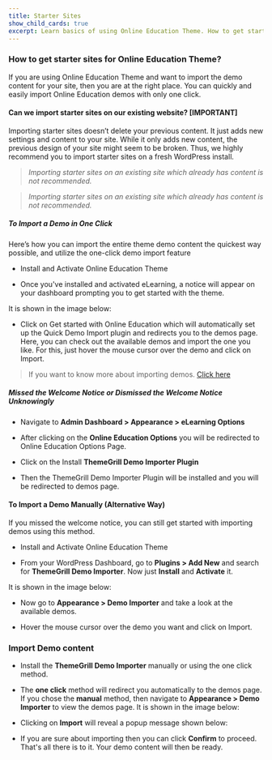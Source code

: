 ---
title: Starter Sites
show_child_cards: true
excerpt: Learn basics of using Online Education Theme. How to get starter sites for Online Education Theme.
---

### How to get starter sites for Online Education Theme? 

If you are using Online Education Theme and want to import the demo content for your site, then you are at the right place. You can quickly and easily import Online Education demos with only one click. 

#### Can we import starter sites on our existing website? [IMPORTANT] 

Importing starter sites doesn’t delete your previous content. It just adds new settings and content to your site. While it only adds new content, the previous design of your site might seem to be broken. Thus, we highly recommend you to import starter sites on a fresh WordPress install. 

> *Importing starter sites on an existing site which already has content is not recommended.* 

> *Importing starter sites on an existing site which already has content is not recommended.* 

##### To Import a Demo in One Click 

Here’s how you can import the entire theme demo content the quickest way possible, and utilize the one-click demo import feature 

- Install and Activate Online Education Theme 

- Once you've installed and activated eLearning, a notice will appear on your dashboard prompting you to get started with the theme. 

It is shown in the image below: 


- Click on Get started with Online Education which will automatically set up the Quick Demo Import plugin and redirects you to the demos page. Here, you can check out the available demos and import the one you like. For this, just hover the mouse cursor over the demo and click on Import. 

> If you want to know more about importing demos. [Click here](https://themegrill.com/blog/how-to-import-wordpress-theme-demo-content)

##### Missed the Welcome Notice or Dismissed the Welcome Notice Unknowingly 

- Navigate to **Admin Dashboard > Appearance > eLearning Options**

- After clicking on the **Online Education Options** you will be redirected to Online Education Options Page.

- Click on the Install **ThemeGrill Demo Importer Plugin**

- Then the ThemeGrill Demo Importer Plugin will be installed and you will be redirected to demos page.


#### To Import a Demo Manually (Alternative Way) 

If you missed the welcome notice, you can still get started with importing demos using this method. 

- Install and Activate Online Education Theme 

- From your WordPress Dashboard, go to **Plugins > Add New** and search for **ThemeGrill Demo Importer**. Now just **Install** and **Activate** it. 

It is shown in the image below: 


- Now go to **Appearance > Demo Importer** and take a look at the available demos. 

- Hover the mouse cursor over the demo you want and click on Import.


### Import Demo content

- Install the **ThemeGrill Demo Importer** manually or using the one click method. 

- The **one click** method will redirect you automatically to the demos page. If you chose the **manual** method, then navigate to **Appearance > Demo Importer** to view the demos page. It is shown in the image below: 


- Clicking on **Import** will reveal a popup message shown below: 


- If you are sure about importing then you can click **Confirm** to proceed. That's all there is to it. Your demo content will then be ready. 


